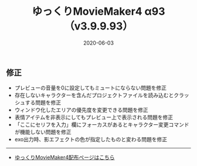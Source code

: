 ﻿---
title: ゆっくりMovieMaker4 α93 （v3.9.9.93）
date: 2020-06-03
tags: [YMM4,お知らせ]
---
## 修正
- プレビューの音量を0に設定してもミュートにならない問題を修正
- 存在しないキャラクターを含んだプロジェクトファイルを読み込むとクラッシュする問題を修正
- ウィンドウ化したエリアの優先度を変更できる問題を修正
- 表情アイテムを非表示にしてもプレビュー上で表示される問題を修正
- 「ここにセリフを入力」欄にフォーカスがあるとキャラクター変更コマンドが機能しない問題を修正
- exo出力時、影エフェクトの色が指定したものと変わる問題を修正

---

- [ゆっくりMovieMaker4配布ページはこちら](/ymm4/)